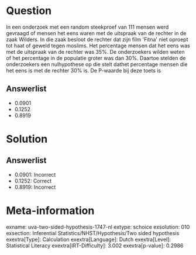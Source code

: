 Question
========

In een onderzoek met een random steekproef van 111 mensen werd gevraagd
of mensen het eens waren met de uitspraak van de rechter in de zaak
Wilders. In die zaak besloot de rechter dat zijn film \'Fitna\' niet
oproept tot haat of geweld tegen moslims. Het percentage mensen dat het
eens was met de uitspraak van de rechter was 35%. De onderzoekers wilden
weten of het percentage in de populatie groter was dan 30%. Daartoe
stelden de onderzoekers een nulhypothese op die stelt dathet percentage
mensen die het eens is met de rechter 30% is. De P-waarde bij deze toets
is

Answerlist
----------

* 0.0901
* 0.1252
* 0.8919

Solution
========

Answerlist
----------

* 0.0901: Incorrect
* 0.1252: Correct
* 0.8919: Incorrect

Meta-information
================
exname: uva-two-sided-hypothesis-1747-nl
extype: schoice
exsolution: 010
exsection: Inferential Statistics/NHST/Hypothesis/Two sided hypothesis
exextra[Type]: Calculation
exextra[Language]: Dutch
exextra[Level]: Statistical Literacy
exextra[IRT-Difficulty]: 3.002
exextra[p-value]: 0.2986
